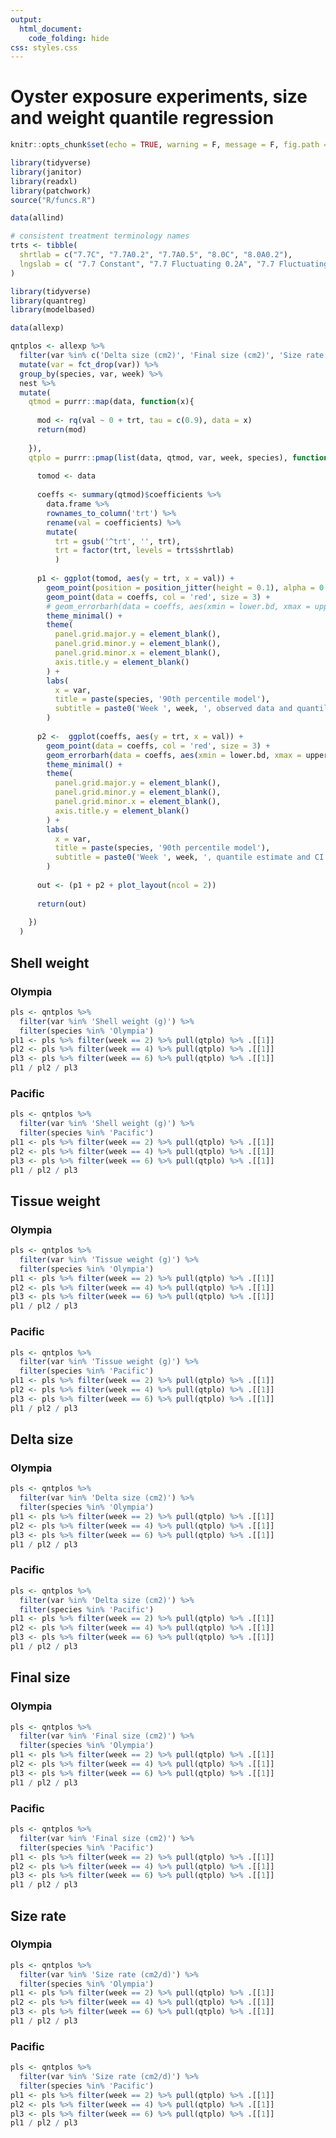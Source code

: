 ```yaml
---
output: 
  html_document:
    code_folding: hide
css: styles.css
---
```

  
# Oyster exposure experiments, size and weight quantile regression {.tabset}

```r
knitr::opts_chunk$set(echo = TRUE, warning = F, message = F, fig.path = 'figs/', dev.args = list(family = 'serif'))

library(tidyverse)
library(janitor)
library(readxl)
library(patchwork)
source("R/funcs.R")

data(allind)

# consistent treatment terminology names
trts <- tibble(
  shrtlab = c("7.7C", "7.7A0.2", "7.7A0.5", "8.0C", "8.0A0.2"),
  lngslab = c( "7.7 Constant", "7.7 Fluctuating 0.2A", "7.7 Fluctuating 0.5A", "8.0 Constant", "8.0 Fluctuating 0.2A")
)

library(tidyverse)
library(quantreg)
library(modelbased)

data(allexp)

qntplos <- allexp %>% 
  filter(var %in% c('Delta size (cm2)', 'Final size (cm2)', 'Size rate (cm2/d)', 'Shell weight (g)', 'Tissue weight (g)', 'Whole weight (g)')) %>% 
  mutate(var = fct_drop(var)) %>% 
  group_by(species, var, week) %>% 
  nest %>%
  mutate(
    qtmod = purrr::map(data, function(x){
      
      mod <- rq(val ~ 0 + trt, tau = c(0.9), data = x)      
      return(mod)
      
    }), 
    qtplo = purrr::pmap(list(data, qtmod, var, week, species), function(data, qtmod, var, week, species){
      
      tomod <- data
      
      coeffs <- summary(qtmod)$coefficients %>% 
        data.frame %>% 
        rownames_to_column('trt') %>% 
        rename(val = coefficients) %>% 
        mutate(
          trt = gsub('^trt', '', trt), 
          trt = factor(trt, levels = trts$shrtlab)
          )
      
      p1 <- ggplot(tomod, aes(y = trt, x = val)) + 
        geom_point(position = position_jitter(height = 0.1), alpha = 0.4) +
        geom_point(data = coeffs, col = 'red', size = 3) + 
        # geom_errorbarh(data = coeffs, aes(xmin = lower.bd, xmax = upper.bd), col = 'red', width = 0.2) + 
        theme_minimal() + 
        theme(
          panel.grid.major.y = element_blank(), 
          panel.grid.minor.y = element_blank(), 
          panel.grid.minor.x = element_blank(), 
          axis.title.y = element_blank()
        ) + 
        labs(
          x = var,
          title = paste(species, '90th percentile model'),
          subtitle = paste0('Week ', week, ', observed data and quantile estimate')
        )
      
      p2 <-  ggplot(coeffs, aes(y = trt, x = val)) + 
        geom_point(data = coeffs, col = 'red', size = 3) + 
        geom_errorbarh(data = coeffs, aes(xmin = lower.bd, xmax = upper.bd), col = 'red', width = 0.2) +
        theme_minimal() + 
        theme(
          panel.grid.major.y = element_blank(), 
          panel.grid.minor.y = element_blank(), 
          panel.grid.minor.x = element_blank(), 
          axis.title.y = element_blank()
        ) + 
        labs(
          x = var,
          title = paste(species, '90th percentile model'),
          subtitle = paste0('Week ', week, ', quantile estimate and CI bounds')
        )
      
      out <- (p1 + p2 + plot_layout(ncol = 2))
      
      return(out)
      
    })
  )

```

## Shell weight {.tabset .tabset-pills}

### Olympia 

```r
pls <- qntplos %>% 
  filter(var %in% 'Shell weight (g)') %>% 
  filter(species %in% 'Olympia')
pl1 <- pls %>% filter(week == 2) %>% pull(qtplo) %>% .[[1]]
pl2 <- pls %>% filter(week == 4) %>% pull(qtplo) %>% .[[1]]
pl3 <- pls %>% filter(week == 6) %>% pull(qtplo) %>% .[[1]]
pl1 / pl2 / pl3
```

### Pacific

```r
pls <- qntplos %>% 
  filter(var %in% 'Shell weight (g)') %>% 
  filter(species %in% 'Pacific')
pl1 <- pls %>% filter(week == 2) %>% pull(qtplo) %>% .[[1]]
pl2 <- pls %>% filter(week == 4) %>% pull(qtplo) %>% .[[1]]
pl3 <- pls %>% filter(week == 6) %>% pull(qtplo) %>% .[[1]]
pl1 / pl2 / pl3
```

## Tissue weight {.tabset .tabset-pills}

### Olympia 

```r
pls <- qntplos %>% 
  filter(var %in% 'Tissue weight (g)') %>% 
  filter(species %in% 'Olympia')
pl1 <- pls %>% filter(week == 2) %>% pull(qtplo) %>% .[[1]]
pl2 <- pls %>% filter(week == 4) %>% pull(qtplo) %>% .[[1]]
pl3 <- pls %>% filter(week == 6) %>% pull(qtplo) %>% .[[1]]
pl1 / pl2 / pl3
```

### Pacific 

```r
pls <- qntplos %>% 
  filter(var %in% 'Tissue weight (g)') %>% 
  filter(species %in% 'Pacific')
pl1 <- pls %>% filter(week == 2) %>% pull(qtplo) %>% .[[1]]
pl2 <- pls %>% filter(week == 4) %>% pull(qtplo) %>% .[[1]]
pl3 <- pls %>% filter(week == 6) %>% pull(qtplo) %>% .[[1]]
pl1 / pl2 / pl3
```

## Delta size {.tabset .tabset-pills}

### Olympia 

```r
pls <- qntplos %>% 
  filter(var %in% 'Delta size (cm2)') %>% 
  filter(species %in% 'Olympia')
pl1 <- pls %>% filter(week == 2) %>% pull(qtplo) %>% .[[1]]
pl2 <- pls %>% filter(week == 4) %>% pull(qtplo) %>% .[[1]]
pl3 <- pls %>% filter(week == 6) %>% pull(qtplo) %>% .[[1]]
pl1 / pl2 / pl3
```

### Pacific 

```r
pls <- qntplos %>% 
  filter(var %in% 'Delta size (cm2)') %>% 
  filter(species %in% 'Pacific')
pl1 <- pls %>% filter(week == 2) %>% pull(qtplo) %>% .[[1]]
pl2 <- pls %>% filter(week == 4) %>% pull(qtplo) %>% .[[1]]
pl3 <- pls %>% filter(week == 6) %>% pull(qtplo) %>% .[[1]]
pl1 / pl2 / pl3
```

## Final size {.tabset .tabset-pills}

### Olympia 

```r
pls <- qntplos %>% 
  filter(var %in% 'Final size (cm2)') %>% 
  filter(species %in% 'Olympia')
pl1 <- pls %>% filter(week == 2) %>% pull(qtplo) %>% .[[1]]
pl2 <- pls %>% filter(week == 4) %>% pull(qtplo) %>% .[[1]]
pl3 <- pls %>% filter(week == 6) %>% pull(qtplo) %>% .[[1]]
pl1 / pl2 / pl3
```

### Pacific 

```r
pls <- qntplos %>% 
  filter(var %in% 'Final size (cm2)') %>% 
  filter(species %in% 'Pacific')
pl1 <- pls %>% filter(week == 2) %>% pull(qtplo) %>% .[[1]]
pl2 <- pls %>% filter(week == 4) %>% pull(qtplo) %>% .[[1]]
pl3 <- pls %>% filter(week == 6) %>% pull(qtplo) %>% .[[1]]
pl1 / pl2 / pl3
```

## Size rate {.tabset .tabset-pills}

### Olympia 

```r
pls <- qntplos %>% 
  filter(var %in% 'Size rate (cm2/d)') %>% 
  filter(species %in% 'Olympia')
pl1 <- pls %>% filter(week == 2) %>% pull(qtplo) %>% .[[1]]
pl2 <- pls %>% filter(week == 4) %>% pull(qtplo) %>% .[[1]]
pl3 <- pls %>% filter(week == 6) %>% pull(qtplo) %>% .[[1]]
pl1 / pl2 / pl3
```

### Pacific 

```r
pls <- qntplos %>% 
  filter(var %in% 'Size rate (cm2/d)') %>% 
  filter(species %in% 'Pacific')
pl1 <- pls %>% filter(week == 2) %>% pull(qtplo) %>% .[[1]]
pl2 <- pls %>% filter(week == 4) %>% pull(qtplo) %>% .[[1]]
pl3 <- pls %>% filter(week == 6) %>% pull(qtplo) %>% .[[1]]
pl1 / pl2 / pl3
```
